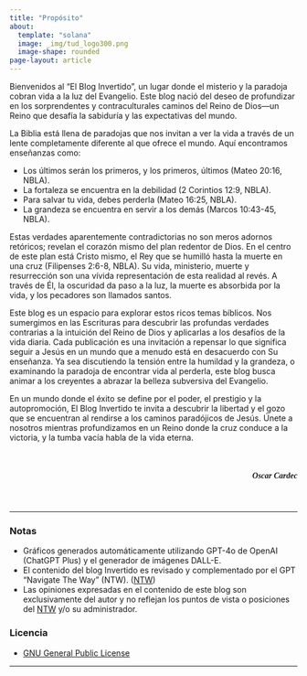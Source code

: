 ```yaml
---
title: "Propósito"
about:
  template: "solana"
  image: _img/tud_logo300.png
  image-shape: rounded
page-layout: article
---
```


Bienvenidos al "El Blog Invertido", un lugar donde el misterio y la paradoja cobran vida a la luz del Evangelio. Este blog nació del deseo de profundizar en los sorprendentes y contraculturales caminos del Reino de Dios—un Reino que desafía la sabiduría y las expectativas del mundo.

La Biblia está llena de paradojas que nos invitan a ver la vida a través de un lente completamente diferente al que ofrece el mundo. Aquí encontramos enseñanzas como:

-   Los últimos serán los primeros, y los primeros, últimos (Mateo 20:16, NBLA).
-   La fortaleza se encuentra en la debilidad (2 Corintios 12:9, NBLA).
-   Para salvar tu vida, debes perderla (Mateo 16:25, NBLA).
-   La grandeza se encuentra en servir a los demás (Marcos 10:43-45, NBLA).

Estas verdades aparentemente contradictorias no son meros adornos retóricos; revelan el corazón mismo del plan redentor de Dios. En el centro de este plan está Cristo mismo, el Rey que se humilló hasta la muerte en una cruz (Filipenses 2:6-8, NBLA). Su vida, ministerio, muerte y resurrección son una vívida representación de esta realidad al revés. A través de Él, la oscuridad da paso a la luz, la muerte es absorbida por la vida, y los pecadores son llamados santos.

Este blog es un espacio para explorar estos ricos temas bíblicos. Nos sumergimos en las Escrituras para descubrir las profundas verdades contrarias a la intuición del Reino de Dios y aplicarlas a los desafíos de la vida diaria. Cada publicación es una invitación a repensar lo que significa seguir a Jesús en un mundo que a menudo está en desacuerdo con Su enseñanza. Ya sea discutiendo la tensión entre la humildad y la grandeza, o examinando la paradoja de encontrar vida al perderla, este blog busca animar a los creyentes a abrazar la belleza subversiva del Evangelio.

En un mundo donde el éxito se define por el poder, el prestigio y la autopromoción, El Blog Invertido te invita a descubrir la libertad y el gozo que se encuentran al rendirse a los caminos paradójicos de Jesús. Únete a nosotros mientras profundizamos en un Reino donde la cruz conduce a la victoria, y la tumba vacía habla de la vida eterna.

<br/>

<h5><p style="text-align: right; font-family:fantasy;">Oscar Cardec</p></h5>

<br/>

------------------------------------------------------------------------

### Notas

-   Gráficos generados automáticamente utilizando GPT-4o de OpenAI (ChatGPT Plus) y el generador de imágenes DALL-E.
-   El contenido del blog Invertido es revisado y complementado por el GPT "Navigate The Way" (NTW). ([NTW](https://www.navtheway.com){target="_blank"})
-   Las opiniones expresadas en el contenido de este blog son exclusivamente del autor y no reflejan los puntos de vista o posiciones del [NTW](https://www.navtheway.com){target="_blank"} y/o su administrador.

### Licencia

-   [GNU General Public License](_html/LICENSE){target="_blank"}

------------------------------------------------------------------------
